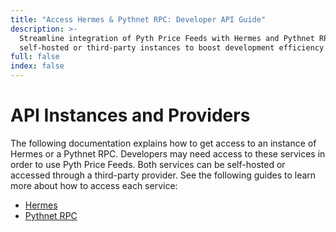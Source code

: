 ```yaml
---
title: "Access Hermes & Pythnet RPC: Developer API Guide"
description: >-
  Streamline integration of Pyth Price Feeds with Hermes and Pythnet RPC. Choose
  self-hosted or third-party instances to boost development efficiency.
full: false
index: false
---
```


# API Instances and Providers

The following documentation explains how to get access to an instance of Hermes or a Pythnet RPC.
Developers may need access to these services in order to use Pyth Price Feeds.
Both services can be self-hosted or accessed through a third-party provider.
See the following guides to learn more about how to access each service:

- [Hermes](api-instances-and-providers/hermes)
- [Pythnet RPC](api-instances-and-providers/pythnet-rpc)
